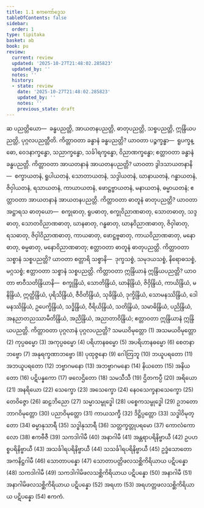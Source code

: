 ```yaml
---
title: 1.1 ဧကကော်ဒ္ဒေသ
tableOfContents: false
sidebar:
  order: 1
type: tipitaka
basket: ab
book: pu
review:
  current: review
  updated: '2025-10-27T21:48:02.285823'
  updated_by: ''
  notes: ''
  history:
  - state: review
    date: '2025-10-27T21:48:02.285823'
    updated_by: ''
    notes: ''
    previous_state: draft
---
```



<ReviewStatus review={frontmatter.review} showDetails={true} />

<HypothesisAnnotation frontmatter={frontmatter} />

<DynamicBreadcrumb />

<Division number="1" book="pu" e="ch" v="31" p="101">

<Paragraph number="2" book="pu">
ဆ ပညတ္တိယော—  ခန္ဓပညတ္တိ, အာယတနပညတ္တိ, ဓာတုပညတ္တိ, သစ္စပညတ္တိ, ဣန္ဒြိယပညတ္တိ, ပုဂ္ဂလပညတ္တီတိ.
</Paragraph>

</Division>
<Division number="2" book="pu" e="ch" v="31" p="101">

<Paragraph number="3" book="pu">
ကိတ္တာဝတာ ခန္ဓာနံ ခန္ဓပညတ္တိ? ယာဝတာ ပဉ္စက္ခန္ဓာ—  ရူပက္ခန္ဓော, ဝေဒနာက္ခန္ဓော, သညာက္ခန္ဓော, သင်္ခါရက္ခန္ဓော, ဝိညာဏက္ခန္ဓော; ဧတ္တာဝတာ ခန္ဓာနံ ခန္ဓပညတ္တိ.
</Paragraph>

</Division>
<Division number="3" book="pu" e="ch" v="31" p="101">

<Paragraph number="4" book="pu">
ကိတ္တာဝတာ အာယတနာနံ အာယတနပညတ္တိ? ယာဝတာ ဒွါဒသာယတနာနိ—  စက္ခာယတနံ, ရူပါယတနံ, သောတာယတနံ, သဒ္ဒါယတနံ, ဃာနာယတနံ, ဂန္ဓာယတနံ, ဇိဝှါယတနံ, ရသာယတနံ, ကာယာယတနံ, ဖောဋ္ဌဗ္ဗာယတနံ, မနာယတနံ, ဓမ္မာယတနံ; ဧတ္တာဝတာ အာယတနာနံ အာယတနပညတ္တိ.
</Paragraph>

</Division>
<Division number="4" book="pu" e="ch" v="31" p="101">

<Paragraph number="5" book="pu">
ကိတ္တာဝတာ ဓာတူနံ ဓာတုပညတ္တိ? ယာဝတာ အဋ္ဌာရသ ဓာတုယော—  စက္ခုဓာတု, ရူပဓာတု, စက္ခုဝိညာဏဓာတု, သောတဓာတု, သဒ္ဒဓာတု, သောတဝိညာဏဓာတု, ဃာနဓာတု, ဂန္ဓဓာတု, ဃာနဝိညာဏဓာတု, ဇိဝှါဓာတု, ရသဓာတု, ဇိဝှါဝိညာဏဓာတု, ကာယဓာတု, ဖောဋ္ဌဗ္ဗဓာတု, ကာယဝိညာဏဓာတု, မနောဓာတု, ဓမ္မဓာတု, မနောဝိညာဏဓာတု; ဧတ္တာဝတာ ဓာတူနံ ဓာတုပညတ္တိ.
</Paragraph>

</Division>
<Division number="5" book="pu" e="ch" v="31" p="102">

<Paragraph number="6" book="pu">
ကိတ္တာဝတာ သစ္စာနံ သစ္စပညတ္တိ? ယာဝတာ စတ္တာရိ သစ္စာနိ—  ဒုက္ခသစ္စံ, သမုဒယသစ္စံ, နိရောဓသစ္စံ, မဂ္ဂသစ္စံ; ဧတ္တာဝတာ သစ္စာနံ သစ္စပညတ္တိ.
</Paragraph>

</Division>
<Division number="6" book="pu" e="ch" v="31" p="102">

<Paragraph number="7" book="pu">
ကိတ္တာဝတာ ဣန္ဒြိယာနံ ဣန္ဒြိယပညတ္တိ? ယာဝတာ ဗာဝီသတိန္ဒြိယာနိ—  စက္ခုန္ဒြိယံ, သောတိန္ဒြိယံ, ဃာနိန္ဒြိယံ, ဇိဝှိန္ဒြိယံ, ကာယိန္ဒြိယံ, မနိန္ဒြိယံ, ဣတ္ထိန္ဒြိယံ, ပုရိသိန္ဒြိယံ, ဇီဝိတိန္ဒြိယံ, သုခိန္ဒြိယံ, ဒုက္ခိန္ဒြိယံ, သောမနဿိန္ဒြိယံ, ဒေါမနဿိန္ဒြိယံ, ဥပေက္ခိန္ဒြိယံ, သဒ္ဓိန္ဒြိယံ, ဝီရိယိန္ဒြိယံ, သတိန္ဒြိယံ, သမာဓိန္ဒြိယံ, ပညိန္ဒြိယံ, အနညာတညဿာမီတိန္ဒြိယံ, အညိန္ဒြိယံ, အညာတာဝိန္ဒြိယံ; ဧတ္တာဝတာ ဣန္ဒြိယာနံ ဣန္ဒြိယပညတ္တိ.
</Paragraph>

</Division>
<Division number="7" book="pu" e="ch" v="31" p="102">

<Paragraph number="8" book="pu">
<Emphasis>ကိတ္တာဝတာ ပုဂ္ဂလာနံ ပုဂ္ဂလပညတ္တိ?</Emphasis>
</Paragraph>

<Paragraph number="9" book="pu">
သမယဝိမုတ္တော (1)
</Paragraph>

<Paragraph number="10" book="pu">
အသမယဝိမုတ္တော (2)
</Paragraph>

<Paragraph number="11" book="pu">
ကုပ္ပဓမ္မော (3)
</Paragraph>

<Paragraph number="12" book="pu">
အကုပ္ပဓမ္မော (4)
</Paragraph>

<Paragraph number="13" book="pu">
ပရိဟာနဓမ္မော (5)
</Paragraph>

<Paragraph number="14" book="pu">
အပရိဟာနဓမ္မော (6)
</Paragraph>

<Paragraph number="15" book="pu">
စေတနာဘဗ္ဗော (7)
</Paragraph>

<Paragraph number="16" book="pu">
အနုရက္ခဏာဘဗ္ဗော (8)
</Paragraph>

<Paragraph number="17" book="pu">
ပုထုဇ္ဇနော (9)
</Paragraph>

<Paragraph number="18" book="pu">
ဂေါတြဘူ (10)
</Paragraph>

<Paragraph number="19" book="pu">
ဘယူပရတော (11)
</Paragraph>

<Paragraph number="20" book="pu">
အဘယူပရတော (12)
</Paragraph>

<Paragraph number="21" book="pu">
ဘဗ္ဗာဂမနော (13)
</Paragraph>

<Paragraph number="22" book="pu">
အဘဗ္ဗာဂမနော (14)
</Paragraph>

<Paragraph number="23" book="pu">
နိယတော (15)
</Paragraph>

<Paragraph number="24" book="pu">
အနိယတော (16)
</Paragraph>

<Paragraph number="25" book="pu">
ပဋိပန္နကော (17)
</Paragraph>

<Paragraph number="26" book="pu">
ဖလေဌိတော (18)
</Paragraph>

<Paragraph number="27" book="pu">
သမသီသီ (19)
</Paragraph>

<Paragraph number="28" book="pu">
ဌိတကပ္ပီ (20)
</Paragraph>

<Paragraph number="29" book="pu">
အရိယော (21)
</Paragraph>

<Paragraph number="30" book="pu">
အနရိယော (22)
</Paragraph>

<Paragraph number="31" book="pu">
သေက္ခော (23)
</Paragraph>

<Paragraph number="32" book="pu">
အသေက္ခော (24)
</Paragraph>

<Paragraph number="33" book="pu">
နေဝသေက္ခနာသေက္ခော (25)
</Paragraph>

<Paragraph number="34" book="pu">
တေဝိဇ္ဇော (26)
</Paragraph>

<Paragraph number="35" book="pu">
ဆဠဘိညော (27)
</Paragraph>

<Paragraph number="36" book="pu">
သမ္မာသမ္ဗုဒ္ဓေါ (28)
</Paragraph>

<Paragraph number="37" book="pu">
ပစ္စေကသမ္ဗုဒ္ဓေါ (29)
</Paragraph>

<Paragraph number="38" book="pu">
ဥဘတောဘာဂဝိမုတ္တော (30)
</Paragraph>

<Paragraph number="39" book="pu">
ပညာဝိမုတ္တော (31)
</Paragraph>

<Paragraph number="40" book="pu">
ကာယသက္ခီ (32)
</Paragraph>

<Paragraph number="41" book="pu">
ဒိဋ္ဌိပ္ပတ္တော (33)
</Paragraph>

<Paragraph number="42" book="pu">
သဒ္ဓါဝိမုတ္တော (34)
</Paragraph>

<Paragraph number="43" book="pu">
ဓမ္မာနုသာရီ (35)
</Paragraph>

<Paragraph number="44" book="pu">
သဒ္ဓါနုသာရီ (36)
</Paragraph>

<Paragraph number="45" book="pu">
သတ္တက္ခတ္တုပရမော (37)
</Paragraph>

<Paragraph number="46" book="pu">
ကောလံကောလော (38)
</Paragraph>

<Paragraph number="47" book="pu">
ဧကဗီဇီ (39)
</Paragraph>

<Paragraph number="48" book="pu">
သကဒါဂါမီ (40)
</Paragraph>

<Paragraph number="49" book="pu">
အနာဂါမီ (41)
</Paragraph>

<Paragraph number="50" book="pu">
အန္တရာပရိနိဗ္ဗာယီ (42)
</Paragraph>

<Paragraph number="51" book="pu">
ဥပဟစ္စပရိနိဗ္ဗာယီ (43)
</Paragraph>

<Paragraph number="52" book="pu">
အသင်္ခါရပရိနိဗ္ဗာယီ (44)
</Paragraph>

<Paragraph number="53" book="pu">
သသင်္ခါရပရိနိဗ္ဗာယီ (45)
</Paragraph>

<Paragraph number="54" book="pu">
ဥဒ္ဓံသောတောအကနိဋ္ဌဂါမီ (46)
</Paragraph>

<Paragraph number="55" book="pu">
သောတာပန္နော (47)
</Paragraph>

<Paragraph number="56" book="pu">
သောတာပတ္တိဖလသစ္ဆိကိရိယာယ ပဋိပန္နော (48)
</Paragraph>

<Paragraph number="57" book="pu">
သကဒါဂါမီ (49)
</Paragraph>

<Paragraph number="58" book="pu">
သကဒါဂါမိဖလသစ္ဆိကိရိယာယ ပဋိပန္နော (50)
</Paragraph>

<Paragraph number="59" book="pu">
အနာဂါမီ (51)
</Paragraph>

<Paragraph number="60" book="pu">
အနာဂါမိဖလသစ္ဆိကိရိယာယ ပဋိပန္နော (52)
</Paragraph>

<Paragraph number="61" book="pu">
အရဟာ (53)
</Paragraph>

<Paragraph number="62" book="pu">
အရဟတ္တဖလသစ္ဆိကိရိယာယ ပဋိပန္နော (54)

</Paragraph>
</Division>

<Paragraph number="63" type="center" book="pu">
ဧကကံ.
</Paragraph>